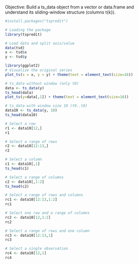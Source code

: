 Objective: Build a ts_data object from a vector or data.frame and understand its sliding-window structure (columns t{k}).

```r
#install.packages("tspredit")

# Loading the package
library(tspredit) 
```

```r
# Load data and split axis/value
data(tsd)
x <- tsd$x
y <- tsd$y
```

```r
library(ggplot2)
# Visualize the original series
plot_ts(x = x, y = y) + theme(text = element_text(size=16))
```

```r
# ts_data without window (only t0)
data <- ts_data(y)
ts_head(data)
plot_ts(y=data[,1]) + theme(text = element_text(size=16))
```

```r
# ts_data with window size 10 (t9..t0)
data10 <- ts_data(y, 10)
ts_head(data10)
```

```r
# Select a row
r1 <- data10[12,]
r1
```

```r
# Select a range of rows
r2 <- data10[12:13,]
r2
```

```r
# Select a column
c1 <- data10[,1]
ts_head(c1)
```

```r
# Select a range of columns
c2 <- data10[,1:2]
ts_head(c2)
```

```r
# Select a range of rows and columns
rc1 <- data10[12:13,1:2]
rc1
```

```r
# Select one row and a range of columns
rc2 <- data10[12,1:2]
rc2
```

```r
# Select a range of rows and one column
rc3 <- data10[12:13,1]
rc3
```

```r
# Select a single observation
rc4 <- data10[12,1]
rc4
```

